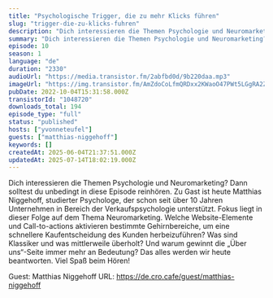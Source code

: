 ```yaml
---
title: "Psychologische Trigger, die zu mehr Klicks führen"
slug: "trigger-die-zu-klicks-fuhren"
description: "Dich interessieren die Themen Psychologie und Neuromarketing? Dann solltest du unbedingt in diese Episode reinhören. Zu Gast ist heute Matthias Niggehoff, studierter Psychologe, der schon seit über 10 Jahren Unternehmen in Bereich der Verkaufspsychologie unterstützt. Fokus liegt in dieser Folge auf dem Thema Neuromarketing. Welche Website-Elemente und Call-to-actions aktivieren bestimmte Gehirnbereiche, um eine schnellere Kaufentscheidung des Kunden herbeizuführen? Was sind Klassiker und was mittlerweile überholt? Und warum gewinnt die „Über uns“-Seite immer mehr an Bedeutung? Das alles werden wir heute beantworten.\nViel Spaß beim Hören!\n\nGuest: Matthias Niggehoff\nURL: https://de.cro.cafe/guest/matthias-niggehoff"
summary: "Dich interessieren die Themen Psychologie und Neuromarketing? Dann solltest du unbedingt in diese Episode reinhören. Zu Gast ist heute Matthias Niggehoff, studierter Psychologe, der schon seit über 10 Jahren Unternehmen in Bereich der Verkaufspsychologie unterstützt. Fokus liegt in dieser Folge auf dem Thema Neuromarketing. Welche Website-Elemente und Call-to-actions aktivieren bestimmte Gehirnbereiche, um eine schnellere Kaufentscheidung des Kunden herbeizuführen? Was sind Klassiker und was mittlerweile überholt? Und warum gewinnt die „Über uns“-Seite immer mehr an Bedeutung? Das alles werden wir heute beantworten.\r\n\r\nViel Spaß beim Hören!"
episode: 10
season: 1
language: "de"
duration: "2330"
audioUrl: "https://media.transistor.fm/2abfbd0d/9b220daa.mp3"
imageUrl: "https://img.transistor.fm/AmZdoCoLfmQRDxx2KWaoO47PWt5LGgRA2ZnfXSsCumk/rs:fill:3000:3000:1/q:60/aHR0cHM6Ly9pbWct/dXBsb2FkLXByb2R1/Y3Rpb24udHJhbnNp/c3Rvci5mbS8zMTBl/YjNiOGVkNDRmOWMw/M2UzNjA0YWVjNTU4/NTQ5ZS5wbmc.webp"
pubDate: 2022-10-04T15:31:58.000Z
transistorId: "1048720"
downloads_total: 194
episode_type: "full"
status: "published"
hosts: ["yvonneteufel"]
guests: ["matthias-niggehoff"]
keywords: []
createdAt: 2025-06-04T21:37:51.000Z
updatedAt: 2025-07-14T18:02:19.000Z
---
```


Dich interessieren die Themen Psychologie und Neuromarketing? Dann solltest du unbedingt in diese Episode reinhören. Zu Gast ist heute Matthias Niggehoff, studierter Psychologe, der schon seit über 10 Jahren Unternehmen in Bereich der Verkaufspsychologie unterstützt. Fokus liegt in dieser Folge auf dem Thema Neuromarketing. Welche Website-Elemente und Call-to-actions aktivieren bestimmte Gehirnbereiche, um eine schnellere Kaufentscheidung des Kunden herbeizuführen? Was sind Klassiker und was mittlerweile überholt? Und warum gewinnt die „Über uns“-Seite immer mehr an Bedeutung? Das alles werden wir heute beantworten.
Viel Spaß beim Hören!

Guest: Matthias Niggehoff
URL: https://de.cro.cafe/guest/matthias-niggehoff

